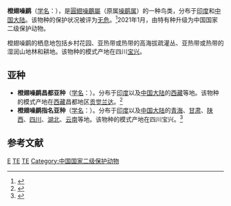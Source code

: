 {{Speciesbox
| status = LC
| status_system = IUCN3.1
| image = Trochalopteron elliotii.jpg
| taxon = Trochalopteron elliotii
| authority = ([[Jules_Verreaux|Verreaux]], 1870)
| synonyms = ''Garrulax elliotii''
}}

'''橙翅噪鹛'''（[[学名|学名]]：{{lang|la|''Trochalopteron elliotii''}}），是[[圓翅噪鶥屬|圓翅噪鶥屬]]（原属[[噪鹛属|噪鹛属]]）的一种鸟类，分布于[[印度|印度]]和[[中国大陆|中国大陆]]。该物种的保护状况被评为[[无危|无危]]。<ref>{{cite web|url=http://www.birdlife.org/datazone/speciesfactsheet.php?id=7819&m=0|title=Garrulax elliotii|publisher=[[国际鸟盟|BirdLife.org]]|accessdate=2011-06-27|archive-date=2016-03-04|archive-url=https://web.archive.org/web/20160304233509/http://www.birdlife.org/datazone/speciesfactsheet.php?id=7819&m=0|dead-url=no}}</ref>2021年1月，由特有种升级为中国国家二级保护动物。

橙翅噪鹛的栖息地包括乡村花园、亚热带或热带的高海拔疏灌丛、亚热带或热带的湿润山地林和耕地。该物种的模式产地在四川[[宝兴|宝兴]]。

==亚种==
*'''橙翅噪鹛昌都亚种'''（[[学名|学名]]：{{lang|la|''Garrulax elliotii bonvalotii''}}）。分布于[[印度|印度]]以及[[中国大陆|中国大陆]]的[[西藏|西藏]]等地。该物种的模式产地在[[西藏|西藏]]昌都地区[[贡觉兰达|贡觉兰达]]。<ref name='id3281'>{{cite web| url =http://www.bioinfo.cn/db05/BjdwSpecies.php?action=view&id=3281| title =橙翅噪鹛昌都亚种| work =《中国动物物种编目数据库》| publisher =中国科学院微生物研究所| author =中国科学院动物研究所| accessdate =2009-04-04| deadurl =yes| archiveurl =https://web.archive.org/web/20160305035302/http://www.bioinfo.cn/db05/BjdwSpecies.php?action=view&id=3281| archivedate =2016-03-05}}</ref>
*'''橙翅噪鹛指名亚种'''（[[学名|学名]]：{{lang|la|''Garrulax elliotii elliotii''}}）。分布于[[印度|印度]]以及[[中国大陆|中国大陆]]的[[青海|青海]]、[[甘肃|甘肃]]、[[陕西|陕西]]、[[四川|四川]]、[[湖北|湖北]]、[[云南|云南]]等地。该物种的模式产地在四川宝兴。<ref name='id3282'>{{cite web| url =http://www.bioinfo.cn/db05/BjdwSpecies.php?action=view&id=3282| title =橙翅噪鹛指名亚种| work =《中国动物物种编目数据库》| publisher =中国科学院微生物研究所| author =中国科学院动物研究所| accessdate =2009-04-04| deadurl =yes| archiveurl =https://web.archive.org/web/20160305084104/http://www.bioinfo.cn/db05/BjdwSpecies.php?action=view&id=3282| archivedate =2016-03-05}}</ref>

== 参考文献 ==
{{reflist}}
{{Taxonbar|from=Q27075528}}

[[Category:圓翅噪鶥屬|E]]
[[Category:中國特有鳥類|TE]]
[[Category:1870年描述的鸟类|TE]]
[[Category:中国国家二级保护动物|Category:中国国家二级保护动物]]